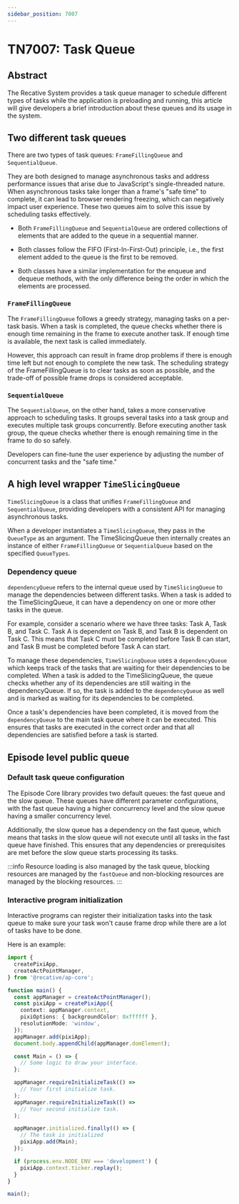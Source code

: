 ```yaml
---
sidebar_position: 7007
---
```


# TN7007: Task Queue

## Abstract

The Recative System provides a task queue manager to schedule different types of
tasks while the application is preloading and running, this article will give
developers a brief introduction about these queues and its usage in the system.

## Two different task queues

There are two types of task queues: `FrameFillingQueue` and `SequentialQueue`.

They are both designed to manage asynchronous tasks and address performance
issues that arise due to JavaScript's single-threaded nature. When asynchronous
tasks take longer than a frame's "safe time" to complete, it can lead to browser
rendering freezing, which can negatively impact user experience. These two
queues aim to solve this issue by scheduling tasks effectively.

- Both `FrameFillingQueue` and `SequentialQueue` are ordered collections of
  elements that are added to the queue in a sequential manner.

- Both classes follow the FIFO (First-In-First-Out) principle, i.e., the first
  element added to the queue is the first to be removed.

* Both classes have a similar implementation for the enqueue and dequeue
  methods, with the only difference being the order in which the elements are
  processed.

### `FrameFillingQueue`

The `FrameFillingQueue` follows a greedy strategy, managing tasks on a per-task
basis. When a task is completed, the queue checks whether there is enough time
remaining in the frame to execute another task. If enough time is available, the
next task is called immediately.

However, this approach can result in frame drop
problems if there is enough time left but not enough to complete the new task.
The scheduling strategy of the FrameFillingQueue is to clear tasks as soon as
possible, and the trade-off of possible frame drops is considered acceptable.

### `SequentialQueue`

The `SequentialQueue`, on the other hand, takes a more conservative approach to
scheduling tasks. It groups several tasks into a task group and executes
multiple task groups concurrently. Before executing another task group, the
queue checks whether there is enough remaining time in the frame to do so
safely.

Developers can fine-tune the user experience by adjusting the number of
concurrent tasks and the "safe time."

## A high level wrapper `TimeSlicingQueue`

`TimeSlicingQueue` is a class that unifies `FrameFillingQueue` and
`SequentialQueue`, providing developers with a consistent API for managing
asynchronous tasks.

When a developer instantiates a `TimeSlicingQueue`, they pass in the `QueueType`
as an argument. The TimeSlicingQueue then internally creates an instance of
either `FrameFillingQueue` or `SequentialQueue` based on the specified
`QueueTypes`.

### Dependency queue

`dependencyQueue` refers to the internal queue used by `TimeSlicingQueue` to
manage the dependencies between different tasks. When a task is added to the
TimeSlicingQueue, it can have a dependency on one or more other tasks in the
queue.

For example, consider a scenario where we have three tasks: Task A, Task B, and
Task C. Task A is dependent on Task B, and Task B is dependent on Task C. This
means that Task C must be completed before Task B can start, and Task B must be
completed before Task A can start.

To manage these dependencies, `TimeSlicingQueue` uses a `dependencyQueue` which
keeps track of the tasks that are waiting for their dependencies to be
completed. When a task is added to the TimeSlicingQueue, the queue checks
whether any of its dependencies are still waiting in the dependencyQueue. If so,
the task is added to the `dependencyQueue` as well and is marked as waiting for
its dependencies to be completed.

Once a task's dependencies have been completed, it is moved from the
`dependencyQueue` to the main task queue where it can be executed. This ensures
that tasks are executed in the correct order and that all dependencies are
satisfied before a task is started.

## Episode level public queue

### Default task queue configuration

The Episode Core library provides two default queues: the fast queue and the
slow queue. These queues have different parameter configurations, with the
fast queue having a higher concurrency level and the slow queue having a smaller
concurrency level.

Additionally, the slow queue has a dependency on the fast queue, which means
that tasks in the slow queue will not execute until all tasks in the fast queue
have finished. This ensures that any dependencies or prerequisites are met
before the slow queue starts processing its tasks.

:::info
Resource loading is also managed by the task queue, blocking resources are
managed by the `fastQueue` and non-blocking resources are managed by the
blocking resources.
:::

### Interactive program initialization

Interactive programs can register their initialization tasks into the task queue
to make sure your task won't cause frame drop while there are a lot of tasks
have to be done.

Here is an example:

```ts
import {
  createPixiApp,
  createActPointManager,
} from '@recative/ap-core';

function main() {
  const appManager = createActPointManager();
  const pixiApp = createPixiApp({
    context: appManager.context,
    pixiOptions: { backgroundColor: 0xffffff },
    resolutionMode: 'window',
  });
  appManager.add(pixiApp);
  document.body.appendChild(appManager.domElement);

  const Main = () => {
    // Some logic to draw your interface.
  };

  appManager.requireInitializeTask(() =>
    // Your first initialize task.
  );
  appManager.requireInitializeTask(() =>
    // Your second initialize task.
  );

  appManager.initialized.finally(() => {
    // The task is initialized
    pixiApp.add(Main);
  });

  if (process.env.NODE_ENV === 'development') {
    pixiApp.context.ticker.replay();
  }
}

main();
```
